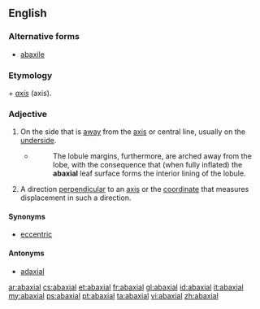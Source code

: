 ==English==

===Alternative forms===
* [[abaxile]]

===Etymology===
{{etyl|la}} {{term|ab||away from|lang=la}} + ''[[axis]]'' (axis).

===Adjective===
{{en-adj|-}}

# {{botany}} On the side that is [[away]] from the [[axis]] or central line, usually on the [[underside]].
#* {{RQ:Schuster Hepaticae V|7}}
#*: The lobule margins, furthermore, are arched away from the lobe, with the consequence that (when fully inflated) the '''abaxial''' leaf surface forms the interior lining of the lobule.
# {{mathematics}} A direction [[perpendicular]] to an [[axis]] or the [[coordinate]] that measures displacement in such a direction.

====Synonyms====
* [[eccentric]]

====Antonyms====
* [[adaxial]]

[[ar:abaxial]]
[[cs:abaxial]]
[[et:abaxial]]
[[fr:abaxial]]
[[gl:abaxial]]
[[id:abaxial]]
[[it:abaxial]]
[[my:abaxial]]
[[ps:abaxial]]
[[pt:abaxial]]
[[ta:abaxial]]
[[vi:abaxial]]
[[zh:abaxial]]